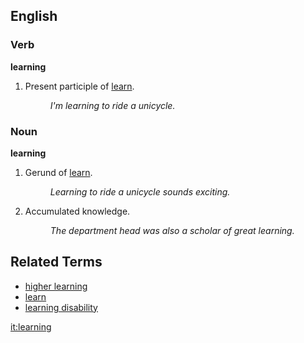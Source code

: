 ==English==

===Verb===
'''learning'''
# Present participle of [[learn]].
#: ''I'm learning to ride a unicycle.''

===Noun===
'''learning'''

# Gerund of [[learn]].
#: ''Learning to ride a unicycle sounds exciting.''
# Accumulated knowledge.
#: ''The department head was also a scholar of great learning.''

==Related Terms==
*[[higher learning]]
*[[learn]]
*[[learning disability]]

[[it:learning]]
